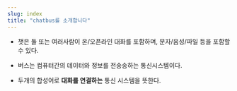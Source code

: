 ```yaml
---
slug: index
title: "chatbus를 소개합니다"
---
```

* 챗은 둘 또는 여러사람이 온/오픈라인 대화를 포함하며, 문자/음성/파일 등을 포함할 수 있다.

* 버스는 컴퓨터간의 데이터와 정보를 전송송하는 통신시스템이다.

* 두개의 합성어로 **대화를 연결하는** 통신 시스템을 뜻한다.
